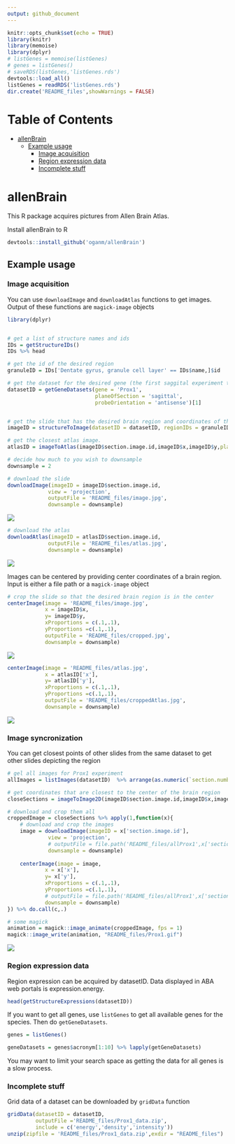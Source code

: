 ```yaml
---
output: github_document
---
```

```r
knitr::opts_chunk$set(echo = TRUE)
library(knitr)
library(memoise)
library(dplyr)
# listGenes = memoise(listGenes)
# genes = listGenes()
# saveRDS(listGenes,'listGenes.rds')
devtools::load_all()
listGenes = readRDS('listGenes.rds')
dir.create('README_files',showWarnings = FALSE)
```

Table of Contents
=================

   * [allenBrain](#allenbrain)
      * [Example usage](#example-usage)                                                                                                            
         * [Image acquisition](#image-acquisition)                                                                                                 
         * [Region expression data](#region-expression-data)                                                                                       
         * [Incomplete stuff](#incomplete-stuff)   

# allenBrain

This R package acquires pictures from Allen Brain Atlas.

Install allenBrain to R
``` r
devtools::install_github('oganm/allenBrain')
```

## Example usage

### Image acquisition

You can use `downloadImage` and `downloadAtlas` functions to get images. Output of these functions are `magick-image` objects

``` r
library(dplyr)


# get a list of structure names and ids
IDs = getStructureIDs()
IDs %>% head
```

```r
# get the id of the desired region
granuleID = IDs['Dentate gyrus, granule cell layer' == IDs$name,]$id

# get the dataset for the desired gene (the first saggital experiment that did not fail)
datasetID = getGeneDatasets(gene = 'Prox1',
                            planeOfSection = 'sagittal',
                            probeOrientation = 'antisense')[1]


# get the slide that has the desired brain region and coordinates of the center of the region
imageID = structureToImage(datasetID = datasetID, regionIDs = granuleID)

# get the closest atlas image. 
atlasID = imageToAtlas(imageID$section.image.id,imageID$x,imageID$y,planeOfSection ='sagittal')

# decide how much to you wish to downsample
downsample = 2

# download the slide
downloadImage(imageID = imageID$section.image.id, 
             view = 'projection',
             outputFile = 'README_files/image.jpg',
             downsample = downsample)
```
![](README_files/image.jpg)

```r
# download the atlas
downloadAtlas(imageID = atlasID$section.image.id, 
             outputFile = 'README_files/atlas.jpg',
             downsample = downsample)
```
![](README_files/atlas.jpg)

Images can be centered by providing center coordinates of a brain region. Input is either a file path or a `magick-image` object
```r
# crop the slide so that the desired brain region is in the center
centerImage(image = 'README_files/image.jpg', 
            x = imageID$x,
            y= imageID$y,
            xProportions = c(.1,.1),
            yProportions =c(.1,.1),
            outputFile = 'README_files/cropped.jpg',
            downsample = downsample)
```

![](README_files/cropped.jpg)

```r
centerImage(image = 'README_files/atlas.jpg', 
            x = atlasID['x'],
            y= atlasID['y'],
            xProportions = c(.1,.1),
            yProportions =c(.1,.1),
            outputFile = 'README_files/croppedAtlas.jpg',
            downsample = downsample)
```
![](README_files/croppedAtlas.jpg)

### Image syncronization

You can get closest points of other slides from the same dataset to get other slides depicting the region

```r

# gel all images for Prox1 experiment
allImages = listImages(datasetID)  %>% arrange(as.numeric(`section.number`))

# get coordinates that are closest to the center of the brain region
closeSections = imageToImage2D(imageID$section.image.id,imageID$x,imageID$y,allImages$id)

# download and crop them all
croppedImage = closeSections %>% apply(1,function(x){
    # download and crop the images
    image = downloadImage(imageID = x['section.image.id'], 
             view = 'projection',
             # outputFile = file.path('README_files/allProx1',x['section.image.id']),
             downsample = downsample)
    
    centerImage(image = image, 
            x = x['x'],
            y= x['y'],
            xProportions = c(.1,.1),
            yProportions =c(.1,.1),
            # outputFile = file.path('README_files/allProx1',x['section.image.id']),
            downsample = downsample)
}) %>% do.call(c,.)

# some magick
animation = magick::image_animate(croppedImage, fps = 1)
magick::image_write(animation, "README_files/Prox1.gif")

```

![](README_files/Prox1.gif)



### Region expression data

Region expression can be acquired by datasetID. Data displayed in ABA web portals is expression.energy.

```r
head(getStructureExpressions(datasetID))
```

If you want to get all genes, use `listGenes` to get all available genes for the species. Then do `getGeneDatasets`.

```r
genes = listGenes()

geneDatasets = genes$acronym[1:10] %>% lapply(getGeneDatasets)
```

You may want to limit your search space as getting the data for all genes is a slow process.

### Incomplete stuff


Grid data of a dataset can be downloaded by `gridData` function
```r
gridData(datasetID = datasetID,
         outputFile ='README_files/Prox1_data.zip',
         include = c('energy','density','intensity'))
unzip(zipfile = 'README_files/Prox1_data.zip',exdir = "README_files")
```